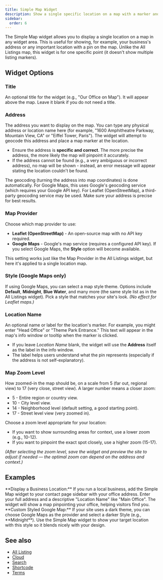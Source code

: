 ```yaml
---
title: Simple Map Widget
description: Show a single specific location on a map with a marker and optional label - perfect for highlighting a particular address (e.g., your office or a featured location) in a sidebar.
sidebar:
  order: 6
---
```



The Simple Map widget allows you to display a single location on a map in any widget area. This is useful for showing, for example, your business's address or any important location with a pin on the map. Unlike the All Listings map, this widget is for one specific point (it doesn't show multiple listing markers).

## Widget Options

### Title
An optional title for the widget (e.g., "Our Office on Map"). It will appear above the map. Leave it blank if you do not need a title.

### Address
The address you want to display on the map. You can type any physical address or location name here (for example, "1600 Amphitheatre Parkway, Mountain View, CA" or "Eiffel Tower, Paris"). The widget will attempt to geocode this address and place a map marker at the location.

- Ensure the address is **specific and correct**. The more precise the address, the more likely the map will pinpoint it accurately.
- If the address cannot be found (e.g., a very ambiguous or incorrect address), no map will be shown - instead, an error message will appear stating the location couldn't be found.

<Aside type="note">
The geocoding (turning the address into map coordinates) is done automatically. For Google Maps, this uses Google's geocoding service (which requires your Google API key). For Leaflet (OpenStreetMap), a third-party geocoding service may be used. Make sure your address is precise for best results.
</Aside>

### Map Provider
Choose which map provider to use:

- **Leaflet (OpenStreetMap)** <Badge text="Default" /> - An open-source map with no API key required.
- **Google Maps** - Google's map service (requires a configured API key). If you select Google Maps, the **Style** option will become available.

This setting works just like the Map Provider in the All Listings widget, but here it's applied to a single location map.

### Style (Google Maps only)
If using Google Maps, you can select a map style theme. Options include **Default**, **Midnight**, **Blue Water**, and many more (the same style list as in the All Listings widget). Pick a style that matches your site's look. *(No effect for Leaflet maps.)*

### Location Name
An optional name or label for the location's marker. For example, you might enter "Head Office" or "Theme Park Entrance." This text will appear in the map's info window or tooltip when the marker is clicked.

- If you leave *Location Name* blank, the widget will use the **Address** itself as the label in the info window.
- The label helps users understand what the pin represents (especially if the address is not self-explanatory).

### Map Zoom Level
How zoomed-in the map should be, on a scale from 5 (far out, regional view) to 17 (very close, street view). A larger number means a closer zoom:

- 5 - Entire region or country view.
- 10 - City level view.
- 14 <Badge text="Default" /> - Neighborhood level (default setting, a good starting point).
- 17 - Street level view (very zoomed in).

Choose a zoom level appropriate for your location:

- If you want to show surrounding areas for context, use a lower zoom (e.g., 10-12).
- If you want to pinpoint the exact spot closely, use a higher zoom (15-17).

_(After selecting the zoom level, save the widget and preview the site to adjust if needed — the optimal zoom can depend on the address and context.)_

## Examples

<CardGrid>
  <Card>
    **Display a Business Location:** If you run a local business, add the Simple Map widget to your contact page sidebar with your office address. Enter your full address and a descriptive "Location Name" like "Main Office". The widget will show a map pinpointing your office, helping visitors find you.
  </Card>
  <Card>
    **Custom Styled Google Map:** If your site uses a dark theme, you can choose Google Maps as the provider and select a darker Style (e.g., **Midnight**). Use the Simple Map widget to show your target location with this style so it blends nicely with your design.
  </Card>
</CardGrid>


## See also

- [All Listing](/listdom/theme-widgets/all-listing/)
- [Cloud](/listdom/theme-widgets/cloud/)
- [Search](/listdom/theme-widgets/search/)
- [Shortcode](/listdom/theme-widgets/shortcode/)
- [Terms](/listdom/theme-widgets/terms/)
